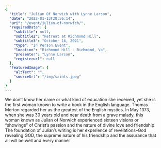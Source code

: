 ```yaml
---
{
  "title": "Julian Of Norwich with Lynne Larson",
  "date": "2022-01-13T20:56:14",
  "uri": "/event/julian-of-norwich/",
  "requiredData": {
    "subtitle": null,
    "subtitle2": "Retreat at Richmond Hill",
    "subtitle3": "October 16, 2021",
    "type": "In Person Event",
    "location": "Richmond Hill - Richmond, Va",
    "presenter": "Lynne Larson",
    "registerurl": null
  },
  "featuredImage": {
    "altText": "",
    "sourceUrl": "/img/saints.jpeg"
  }
}
---
```


We don’t know her name or what kind of education she received, yet she is the first woman known to write a book in the English language. Thomas Merton regarded her as the greatest of the English mystics. In May 1373, when she was 30 years old and near death from a grave malady, this woman known as Julian of Norwich experienced sixteen visions or “showings” of Christ’s passion and the nature of divine love and friendship. The foundation of Julian’s writing is her experience of revelations–God revealing GOD, the supreme nature of his friendship and the assurance that all will be well and every manner


